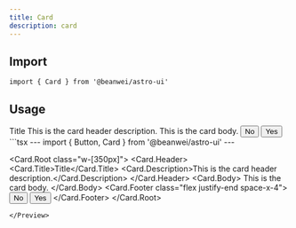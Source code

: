 ```yaml
---
title: Card
description: card
---
```



## Import

```tsx
import { Card } from '@beanwei/astro-ui'
```


## Usage

<Preview>
  <Fragment slot="preview">
    <Card.Root class="w-[350px]">
      <Card.Header>
        <Card.Title>Title</Card.Title>
        <Card.Description>This is the card header description.</Card.Description>
      </Card.Header>
      <Card.Body>
        This is the card body.
      </Card.Body>
      <Card.Footer class="flex justify-end space-x-4">
        <Button variant="outline">No</Button>
        <Button>Yes</Button>
      </Card.Footer>
    </Card.Root>
  </Fragment>
  ```tsx
  ---
  import { Button, Card } from '@beanwei/astro-ui'
  ---

  <Card.Root class="w-[350px]">
    <Card.Header>
      <Card.Title>Title</Card.Title>
      <Card.Description>This is the card header description.</Card.Description>
    </Card.Header>
    <Card.Body>
      This is the card body.
    </Card.Body>
    <Card.Footer class="flex justify-end space-x-4">
      <Button variant="outline">No</Button>
      <Button>Yes</Button>
    </Card.Footer>
  </Card.Root>
  ```
</Preview>
